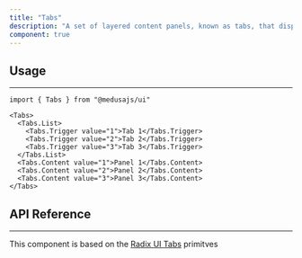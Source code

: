 ```yaml
---
title: "Tabs"
description: "A set of layered content panels, known as tabs, that display content one panel at a time"
component: true
---
```


<ComponentExample name="tabs-demo" />

## Usage

---

```tsx
import { Tabs } from "@medusajs/ui"
```
```tsx
<Tabs>
  <Tabs.List>
    <Tabs.Trigger value="1">Tab 1</Tabs.Trigger>
    <Tabs.Trigger value="2">Tab 2</Tabs.Trigger>
    <Tabs.Trigger value="3">Tab 3</Tabs.Trigger>
  </Tabs.List>
  <Tabs.Content value="1">Panel 1</Tabs.Content>
  <Tabs.Content value="2">Panel 2</Tabs.Content>
  <Tabs.Content value="3">Panel 3</Tabs.Content>
</Tabs>
```

## API Reference

---

This component is based on the [Radix UI Tabs](https://radix-ui.com/primitives/docs/components/tabs) primitves